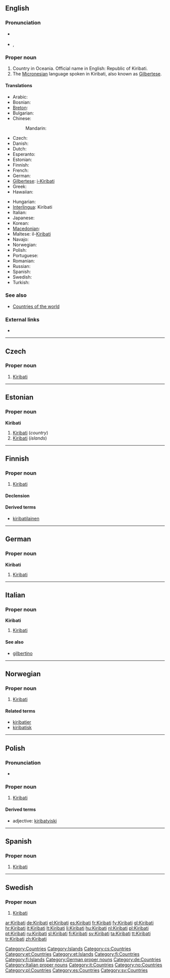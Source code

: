 ==English==
{{wikipedia}}

===Pronunciation===
* {{a|UK|US}} {{IPA|/ˈkiː.ɹɨ.bæs/|/kiː.ɹɨˈbæs/|/ˌkiː.ɹɨˈbɑs/|/ˌkiː.ɹɨˈbɑ.ti/}}
* {{audio|en-us-Kiribati.ogg|Audio (US)}}, {{audio|en-us-Kiribati-2.ogg|Audio (US)}}

===Proper noun===
{{en-proper noun}}

# Country in Oceania. Official name in English: Republic of Kiribati.
# The [[Micronesian]] language spoken in Kiribati, also known as [[Gilbertese]].

====Translations====
{{trans-top|Republic of Kiribati}}
* Arabic: {{t|ar|كيريباتي|m|tr=kiribaati}}
* Bosnian: {{t-|bs|Kiribati|m}}
* [[Breton]]: {{t-|br|Kiribati|xs=Breton}}
* Bulgarian: {{t-|bg|Кирибати|tr=Kiribati}}
* Chinese:
*: Mandarin: {{t-|cmn|基里巴斯|tr=Jīlǐbāsī|sc=Hani}}
* Czech: {{t-|cs|Kiribati|n}}
* Danish: {{t-|da|Kiribati}}
* Dutch: {{t+|nl|Kiribati}}
* Esperanto: {{t-|eo|Kiribato|xs=Esperanto}}
* Estonian: {{t-|et|Kiribati}}
* Finnish: {{t+|fi|Kiribati}}
* French: {{t+|fr|Kiribati}}
* German: {{t+|de|Kiribati}}
* [[Gilbertese]]: [[i-Kiribati]]
* Greek: {{t|el|Κιριμπάτι|tr=Kiribáti}}
* Hawaiian: {{tø|haw|Kilepaka}}
{{trans-mid}}
* Hungarian: {{t+|hu|Kiribati}}
* [[Interlingua]]: Kiribati
* Italian: {{t+|it|Kiribati}}
* Japanese: {{t+|ja|キリバス|tr=Kiribasu}}
* Korean: {{t|ko|키리바시|tr=Kiribasi|sc=Hang}}
* [[Macedonian]]: {{t+|mk|Кирибати|n|tr=Kiribáti}}
* Maltese: il-[[Kiribati]]
* Navajo: {{tø|nv|Kílíbas}}
* Norwegian: {{t-|no|Kiribati}}
* Polish: {{t+|pl|Kiribati}}
* Portuguese: {{t|pt|Quiribáti}}
* Romanian: {{t-|ro|Kiribati}}
* Russian: {{t-|ru|Кирибати|f|n|tr=Kiribáti}} {{indeclinable}}
* Spanish: {{t+|es|Kiribati}}
* Swedish: {{t+|sv|Kiribati}}
* Turkish: {{t+|tr|Kiribati}}
{{trans-bottom}}

===See also===
* [[Appendix:Countries of the world|Countries of the world]]

===External links===
* {{ethnologue|code=gil}}

[[Category:Countries]]
[[Category:Islands]]

----

==Czech==

===Proper noun===
{{cs-proper noun|g=n}}

# [[#English|Kiribati]]

[[Category:cs:Countries]]

----

==Estonian==
{{wikipedia|lang=et}}

===Proper noun===
'''Kiribati'''

# [[#English|Kiribati]] (''country'')
# [[#English|Kiribati]] (''islands'')

[[Category:et:Countries]]
[[Category:et:Islands]]

----

==Finnish==
{{wikipedia|lang=fi}}

===Proper noun===
{{infl|fi|proper noun}}

# [[#English|Kiribati]]

====Declension====
{{fi-decl-risti|Kiribat|nopl=1}}

====Derived terms====
* [[kiribatilainen]]

[[Category:fi:Countries]]
[[Category:fi:Islands]]

----

==German==
{{wikipedia|lang=de}}

===Proper noun===
'''Kiribati''' {{n}}

# [[#English|Kiribati]]

[[Category:German proper nouns]]
[[Category:de:Countries]]

----

==Italian==
{{wikipedia|lang=it}}

===Proper noun===
'''Kiribati''' {{f}} {{p}}

# [[#English|Kiribati]]

====See also====
* [[gilbertino]]

[[Category:Italian proper nouns]]
[[Category:it:Countries]]

----

==Norwegian==

===Proper noun===
{{infl|no|proper noun}}

# [[#English|Kiribati]]

====Related terms====
* [[kiribatier]]
* [[kiribatisk]]

[[Category:no:Countries]]

----

==Polish==

===Pronunciation===
* {{IPA|/kʲiriˈbati/|lang=pl}}

===Proper noun===
{{infl|pl|proper noun|g=n|undeclinable}}

# [[#English|Kiribati]]

====Derived terms====
* adjective: [[kiribatyjski]]

[[Category:pl:Countries]]

----
==Spanish==
{{wikipedia|lang=es}}
===Proper noun===
{{es-proper noun}}

# [[#English|Kiribati]]

[[Category:es:Countries]]

----

==Swedish==

===Proper noun===
{{infl|sv|proper noun}}

# [[Kiribati#English|Kiribati]]

[[Category:sv:Countries]]

[[ar:Kiribati]]
[[de:Kiribati]]
[[el:Kiribati]]
[[es:Kiribati]]
[[fr:Kiribati]]
[[fy:Kiribati]]
[[gl:Kiribati]]
[[hr:Kiribati]]
[[it:Kiribati]]
[[lt:Kiribati]]
[[li:Kiribati]]
[[hu:Kiribati]]
[[nl:Kiribati]]
[[pl:Kiribati]]
[[pt:Kiribati]]
[[ru:Kiribati]]
[[sl:Kiribati]]
[[fi:Kiribati]]
[[sv:Kiribati]]
[[ta:Kiribati]]
[[tt:Kiribati]]
[[tr:Kiribati]]
[[zh:Kiribati]]
